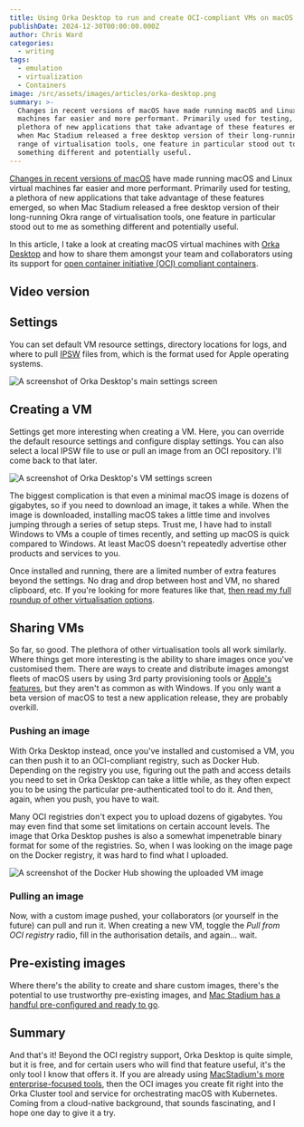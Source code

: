 ```yaml
---
title: Using Orka Desktop to run and create OCI-compliant VMs on macOS
publishDate: 2024-12-30T00:00:00.000Z
author: Chris Ward
categories:
  - writing
tags:
  - emulation
  - virtualization
  - Containers
image: /src/assets/images/articles/orka-desktop.png
summary: >-
  Changes in recent versions of macOS have made running macOS and Linux virtual
  machines far easier and more performant. Primarily used for testing, a
  plethora of new applications that take advantage of these features emerged, so
  when Mac Stadium released a free desktop version of their long-running Okra
  range of virtualisation tools, one feature in particular stood out to me as
  something different and potentially useful.
---
```



[Changes in recent versions of macOS](https://developer.apple.com/documentation/virtualization) have made running macOS and Linux virtual machines far easier and more performant. Primarily used for testing, a plethora of new applications that take advantage of these features emerged, so when Mac Stadium released a free desktop version of their long-running Okra range of virtualisation tools, one feature in particular stood out to me as something different and potentially useful.

In this article, I take a look at creating macOS virtual machines with [Orka Desktop](https://orkadocs.macstadium.com/docs/desktop-getting-started) and how to share them amongst your team and collaborators using its support for [open container initiative (OCI) compliant containers](https://opencontainers.org).

## Video version

<YouTube id="GKzN2ilMf3A" />

## Settings

You can set default VM resource settings, directory locations for logs, and where to pull [IPSW](https://en.wikipedia.org/wiki/IPSW) files from, which is the format used for Apple operating systems.

![A screenshot of Orka Desktop's main settings screen](/src/assets/images/articles/orka-desktop-settings.jpg)

## Creating a VM

Settings get more interesting when creating a VM. Here, you can override the default resource settings and configure display settings. You can also select a local IPSW file to use or pull an image from an OCI repository. I'll come back to that later.

![A screenshot of Orka Desktop's VM settings screen](/src/assets/images/articles/orka-desktop-vm.jpg)

The biggest complication is that even a minimal macOS image is dozens of gigabytes, so if you need to download an image, it takes a while. When the image is downloaded, installing macOS takes a little time and involves jumping through a series of setup steps. Trust me, I have had to install Windows to VMs a couple of times recently, and setting up macOS is quick compared to Windows. At least MacOS doesn't repeatedly advertise other products and services to you.

Once installed and running, there are a limited number of extra features beyond the settings. No drag and drop between host and VM, no shared clipboard, etc. If you're looking for more features like that, [then read my full roundup of other virtualisation options](https://chrischinchilla.com/blog/2024/6-tools-running-windows-linux-macos).

## Sharing VMs

So far, so good. The plethora of other virtualisation tools all work similarly. Where things get more interesting is the ability to share images once you've customised them. There are ways to create and distribute images amongst fleets of macOS users by using 3rd party provisioning tools or [Apple's features](https://support.apple.com/guide/deployment/intro-to-mdm-profiles-depc0aadd3fe/web), but they aren't as common as with Windows. If you only want a beta version of macOS to test a new application release, they are probably overkill.

### Pushing an image

With Orka Desktop instead, once you've installed and customised a VM, you can then push it to an OCI-compliant registry, such as Docker Hub. Depending on the registry you use, figuring out the path and access details you need to set in Orka Desktop can take a little while, as they often expect you to be using the particular pre-authenticated tool to do it. And then, again, when you push, you have to wait.

Many OCI registries don't expect you to upload dozens of gigabytes. You may even find that some set limitations on certain account levels. The image that Orka Desktop pushes is also a somewhat impenetrable binary format for some of the registries. So, when I was looking on the image page on the Docker registry, it was hard to find what I uploaded.

![A screenshot of the Docker Hub showing the uploaded VM image](/src/assets/images/articles/orka-desktop-dh.png)

### Pulling an image

Now, with a custom image pushed, your collaborators (or yourself in the future) can pull and run it. When creating a new VM, toggle the _Pull from OCI registry_ radio, fill in the authorisation details, and again… wait.

## Pre-existing images

Where there's the ability to create and share custom images, there's the potential to use trustworthy pre-existing images, and [Mac Stadium has a handful pre-configured and ready to go](https://github.com/macstadium/orka-images).

## Summary

And that's it! Beyond the OCI registry support, Orka Desktop is quite simple, but it is free, and for certain users who will find that feature useful, it's the only tool I know that offers it. If you are already using [MacStadium's more enterprise-focused tools](https://www.macstadium.com/orka-lp), then the OCI images you create fit right into the Orka Cluster tool and service for orchestrating macOS with Kubernetes. Coming from a cloud-native background, that sounds fascinating, and I hope one day to give it a try.
